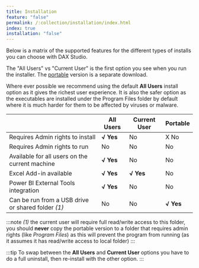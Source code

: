 ```yaml
---
title: Installation
feature: "false"
permalink: /:collection/installation/index.html
index: true
installation: "false"
---
```


Below is a matrix of the supported features for the different types of installs you can choose with DAX Studio.

The "All Users" vs "Current User" is the first option you see when you run the installer. The [portable](portable) version is a separate download.

Where ever possible we recommend using the default **All Users** install option as it gives the richest user experience. It is also the safer option as the executables are installed under the Program Files folder by default where it is much harder for them to be affected by viruses or malware.

|  | All Users | Current User | Portable |
|---|---|---|---|
|Requires Admin rights to install| **√ Yes** |  No | X No | 
|Requires Admin rights to run | No | No | No | 
|Available for all users on the current machine| **√ Yes** | No | No | 
|Excel Add-in available| **√ Yes** | **√ Yes** | No | 
|Power BI External Tools integration| **√ Yes** | No | No | 
|Can be run from a USB drive or shared folder _(1)_| No | No | **√ Yes** | 

:::note
 _(1)_ the current user will require full read/write access to this folder, you should **never** copy the portable version to a folder that requires admin rights (like *Program Files*) as this will prevent the program from running (as it assumes it has read/write access to local folder)
:::

:::tip
To swap between the **All Users** and **Current User** options you have to do a full uninstall, then re-install with the other option.
:::

